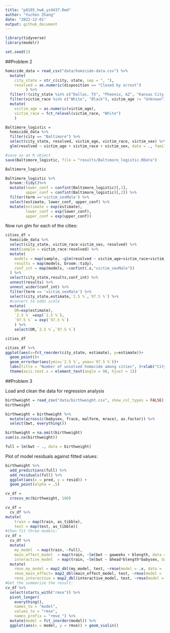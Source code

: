 ```yaml
---
title: "p8105_hw6_yz4437.Rmd"
author: "Yuchen Zhang"
date: "2022-12-01"
output: github_document
---
```


```r
library(tidyverse)
library(modelr)

set.seed(1)
```

##Problem 2


```r
homicide_data = read_csv("data/homicide-data.csv") %>% 
  mutate(
    city_state = str_c(city, state, sep = ", "),
    resolved = as.numeric(disposition == "Closed by arrest")
         ) %>% 
  filter(!(city_state %in% c("Dallas, TX", "Phoenix, AZ", "Kansas City, MO","Tulsa, AL"))) %>%
  filter(victim_race %in% c("White", "Black"), victim_age != "Unknown") %>% 
  mutate(
    victim_age = as.numeric(victim_age),
    victim_race = fct_relevel(victim_race, "White")
    )
```

```r
Baltimore_logistic = 
  homicide_data %>%
  filter(city == "Baltimore") %>% 
  select(city_state, resolved, victim_age, victim_race, victim_sex) %>%
  glm(resolved ~ victim_age + victim_race + victim_sex, data = ., family = binomial()) 

#save as an R object
save(Baltimore_logistic, file = "results/Baltimore_logistic.RData")

Baltimore_logistic
```



```r
Baltimore_logistic %>% 
  broom::tidy()%>% 
  mutate(lower_conf = confint(Baltimore_logistic)[,1],
         upper_conf = confint(Baltimore_logistic)[,2]) %>% 
  filter(term =='victim_sexMale') %>% 
  select(estimate, lower_conf, upper_conf) %>% 
  mutate(estimate = exp(estimate),
         lower_conf = exp(lower_conf),
         upper_conf = exp(upper_conf))
```

Now run glm for each of the cities:

```r
cities_df = 
  homicide_data %>% 
  select(city_state, victim_race:victim_sex, resolved) %>% 
  nest(sample = victim_race:resolved) %>% 
  mutate(
    models = map(sample, ~glm(resolved ~ victim_age+victim_race+victim_sex, family= binomial(link = "logit"), data=.x)),
    results = map(models, broom::tidy),
    conf_int = map(models, ~confint(.x,"victim_sexMale"))
  ) %>% 
  select(city_state,results,conf_int) %>% 
  unnest(results) %>% 
  unnest_wider(conf_int) %>% 
  filter(term == 'victim_sexMale') %>% 
  select(city_state,estimate,`2.5 %`,`97.5 %`) %>% 
  #convert to odds scale
  mutate(
    OR=exp(estimate),
    `2.5 %` =exp(`2.5 %`),
    `97.5 %` = exp(`97.5 %`)
    ) %>% 
    select(OR,`2.5 %`,`97.5 %`)

cities_df 
```

```r
cities_df %>% 
ggplot(aes(x=fct_reorder(city_state, estimate), y=estimate))+
  geom_point()+
  geom_errorbar(aes(ymin=`2.5 %`, ymax=`97.5 %`))+
  labs(title = "Number of unsolved homocide among cities", )+xlab("City")+
  theme(axis.text.x = element_text(angle = 90, hjust = 1))
```

##Problem 3

Load and clean the data for regression analysis
```r
birthweight = read_csv("data/birthweight.csv", show_col_types = FALSE)
birthweight
```


```r
birthweight = birthweight %>% 
  mutate(across(c(babysex, frace, malform, mrace), as.factor)) %>% 
  select(bwt, everything()) 

birthweight = na.omit(birthweight)
sum(is.na(birthweight))
```

```r
full = lm(bwt ~ ., data = birthweight)
```

Plot of model residuals against fitted values:

```r
birthweight %>% 
  add_predictions(full) %>% 
  add_residuals(full) %>% 
  ggplot(aes(x = pred, y = resid)) +
  geom_point(alpha = .5)
```


```r
cv_df =
  crossv_mc(birthweight, 100)
```



```r
cv_df = 
  cv_df %>% 
mutate(
    train = map(train, as_tibble),
    test = map(test, as_tibble))
#then fit three models:
cv_df = 
  cv_df %>% 
  mutate(
    my_model  = map(train, ~full),
    main_effect_model  = map(train, ~lm(bwt ~ gaweeks + blength, data = .x)),
    interactive_model  = map(train, ~lm(bwt ~ bhead*blength*babysex, data = .x))) %>% 
  mutate(
    rmse_my_model = map2_dbl(my_model, test, ~rmse(model = .x, data = .y)),
    rmse_main_effect= map2_dbl(main_effect_model, test, ~rmse(model = .x, data = .y)),
    rmse_interactive = map2_dbl(interactive_model, test, ~rmse(model = .x, data = .y)))
#Get the summarize the result:
cv_df %>% 
  select(starts_with("rmse")) %>% 
  pivot_longer(
    everything(),
    names_to = "model", 
    values_to = "rmse",
    names_prefix = "rmse_") %>% 
  mutate(model = fct_inorder(model)) %>% 
  ggplot(aes(x = model, y = rmse)) + geom_violin()
```
